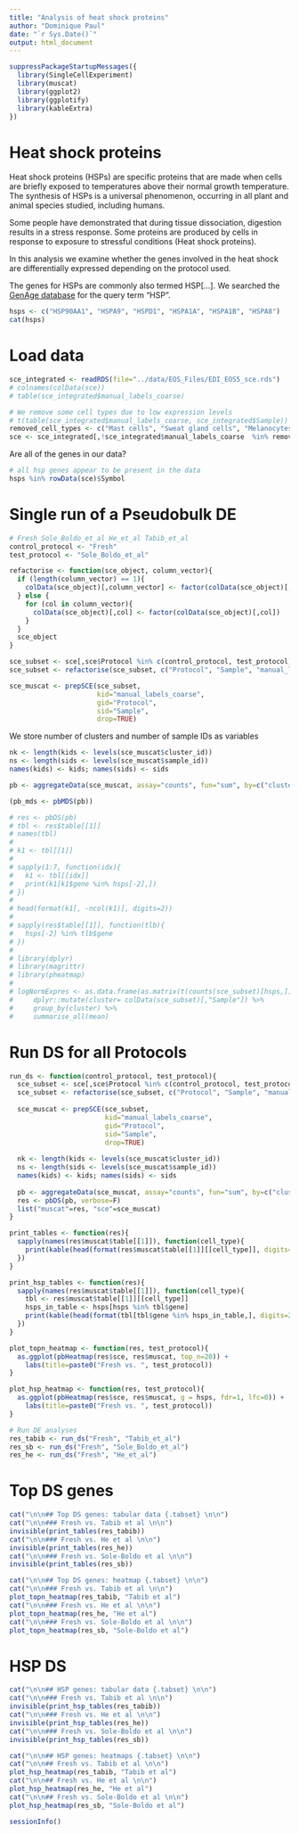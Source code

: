 ```yaml
---
title: "Analysis of heat shock proteins"
author: "Dominique Paul"
date: "`r Sys.Date()`"
output: html_document
---
```


```r
suppressPackageStartupMessages({
  library(SingleCellExperiment)
  library(muscat)
  library(ggplot2)
  library(ggplotify)
  library(kableExtra)
})
```

# Heat shock proteins

Heat shock proteins (HSPs) are specific proteins that are made when cells are briefly exposed to temperatures above their normal growth temperature. The synthesis of HSPs is a universal phenomenon, occurring in all plant and animal species studied, including humans.

Some people have demonstrated that during tissue dissociation, digestion results in a stress response. Some proteins are produced by cells in response to exposure to stressful conditions (Heat shock proteins). 

In this analysis we examine whether the genes involved in the heat shock are differentially expressed depending on the protocol used.

The genes for HSPs are commonly also termed HSP[...]. We searched the [GenAge database](https://genomics.senescence.info/genes/query.php?search=HSP) for the query term "HSP".

```r
hsps <- c("HSP90AA1", "HSPA9", "HSPD1", "HSPA1A", "HSPA1B", "HSPA8")
cat(hsps)
```

# Load data

```r
sce_integrated <- readRDS(file="../data/EOS_Files/EDI_EOS5_sce.rds")
# colnames(colData(sce))
# table(sce_integrated$manual_labels_coarse)

# We remove some cell types due to low expression levels
# t(table(sce_integrated$manual_labels_coarse, sce_integrated$Sample))
removed_cell_types <- c("Mast cells", "Sweat gland cells", "Melanocytes/Schwann cells/Neuronal cells")
sce <- sce_integrated[,!sce_integrated$manual_labels_coarse  %in% removed_cell_types]
```

Are all of the genes in our data?

```r
# all hsp genes appear to be present in the data
hsps %in% rowData(sce)$Symbol
```

# Single run of a Pseudobulk DE

```r
# Fresh Sole_Boldo_et_al He_et_al Tabib_et_al
control_protocol <- "Fresh"
test_protocol <- "Sole_Boldo_et_al"

refactorise <- function(sce_object, column_vector){
  if (length(column_vector) == 1){
    colData(sce_object)[,column_vector] <- factor(colData(sce_object)[, column_vector])
  } else {
    for (col in column_vector){
      colData(sce_object)[,col] <- factor(colData(sce_object)[,col])
    }
  }
  sce_object
}

sce_subset <- sce[,sce$Protocol %in% c(control_protocol, test_protocol)]
sce_subset <- refactorise(sce_subset, c("Protocol", "Sample", "manual_labels_coarse"))

sce_muscat <- prepSCE(sce_subset,
                      kid="manual_labels_coarse",
                      gid="Protocol",
                      sid="Sample",
                      drop=TRUE)
```

We store number of clusters and number of sample IDs as variables

```r
nk <- length(kids <- levels(sce_muscat$cluster_id))
ns <- length(sids <- levels(sce_muscat$sample_id))
names(kids) <- kids; names(sids) <- sids

pb <- aggregateData(sce_muscat, assay="counts", fun="sum", by=c("cluster_id", "sample_id"))

(pb_mds <- pbMDS(pb))
```

```r
# res <- pbDS(pb)
# tbl <- res$table[[1]]
# names(tbl)
# 
# k1 <- tbl[[1]]
# 
# sapply(1:7, function(idx){
#   k1 <- tbl[[idx]]
#   print(k1[k1$gene %in% hsps[-2],])
# })
# 
# head(format(k1[, -ncol(k1)], digits=2))
# 
# sapply(res$table[[1]], function(tlb){
#   hsps[-2] %in% tlb$gene
# })
# 
# library(dplyr)
# library(magrittr)
# library(pheatmap)
# 
# logNormExpres <- as.data.frame(as.matrix(t(counts(sce_subset)[hsps,]))) %>% 
#     dplyr::mutate(cluster= colData(sce_subset)[,"Sample"]) %>%
#     group_by(cluster) %>% 
#     summarise_all(mean)
```

# Run DS for all Protocols

```r
run_ds <- function(control_protocol, test_protocol){
  sce_subset <- sce[,sce$Protocol %in% c(control_protocol, test_protocol)]
  sce_subset <- refactorise(sce_subset, c("Protocol", "Sample", "manual_labels_coarse"))
  
  sce_muscat <- prepSCE(sce_subset,
                        kid="manual_labels_coarse",
                        gid="Protocol",
                        sid="Sample",
                        drop=TRUE)
  
  nk <- length(kids <- levels(sce_muscat$cluster_id))
  ns <- length(sids <- levels(sce_muscat$sample_id))
  names(kids) <- kids; names(sids) <- sids
  
  pb <- aggregateData(sce_muscat, assay="counts", fun="sum", by=c("cluster_id", "sample_id"), verbose=F)
  res <- pbDS(pb, verbose=F)
  list("muscat"=res, "sce"=sce_muscat)
}

print_tables <- function(res){
  sapply(names(res$muscat$table[[1]]), function(cell_type){
    print(kable(head(format(res$muscat$table[[1]][[cell_type]], digits=2), 10)))
  })
}

print_hsp_tables <- function(res){
  sapply(names(res$muscat$table[[1]]), function(cell_type){
    tbl <- res$muscat$table[[1]][[cell_type]]
    hsps_in_table <- hsps[hsps %in% tbl$gene]
    print(kable(head(format(tbl[tbl$gene %in% hsps_in_table,], digits=2), 10)))
  })
}

plot_topn_heatmap <- function(res, test_protocol){
  as.ggplot(pbHeatmap(res$sce, res$muscat, top_n=20)) +
    labs(title=paste0("Fresh vs. ", test_protocol))
}

plot_hsp_heatmap <- function(res, test_protocol){
  as.ggplot(pbHeatmap(res$sce, res$muscat, g = hsps, fdr=1, lfc=0)) +
    labs(title=paste0("Fresh vs. ", test_protocol))
}

# Run DE analyses
res_tabib <- run_ds("Fresh", "Tabib_et_al")
res_sb <- run_ds("Fresh", "Sole_Boldo_et_al")
res_he <- run_ds("Fresh", "He_et_al")
```

# Top DS genes

```r
cat("\n\n## Top DS genes: tabular data {.tabset} \n\n")
cat("\n\n### Fresh vs. Tabib et al \n\n")
invisible(print_tables(res_tabib))
cat("\n\n### Fresh vs. He et al \n\n")
invisible(print_tables(res_he))
cat("\n\n### Fresh vs. Sole-Boldo et al \n\n")
invisible(print_tables(res_sb))
```


```r
cat("\n\n## Top DS genes: heatmap {.tabset} \n\n")
cat("\n\n### Fresh vs. Tabib et al \n\n")
plot_topn_heatmap(res_tabib, "Tabib et al")
cat("\n\n### Fresh vs. He et al \n\n")
plot_topn_heatmap(res_he, "He et al")
cat("\n\n### Fresh vs. Sole-Boldo et al \n\n")
plot_topn_heatmap(res_sb, "Sole-Boldo et al")
```

# HSP DS

```r
cat("\n\n## HSP genes: tabular data {.tabset} \n\n")
cat("\n\n### Fresh vs. Tabib et al \n\n")
invisible(print_hsp_tables(res_tabib))
cat("\n\n### Fresh vs. He et al \n\n")
invisible(print_hsp_tables(res_he))
cat("\n\n### Fresh vs. Sole-Boldo et al \n\n")
invisible(print_hsp_tables(res_sb))
```

```r
cat("\n\n## HSP genes: heatmaps {.tabset} \n\n")
cat("\n\n## Fresh vs. Tabib et al \n\n")
plot_hsp_heatmap(res_tabib, "Tabib et al")
cat("\n\n## Fresh vs. He et al \n\n")
plot_hsp_heatmap(res_he, "He et al")
cat("\n\n## Fresh vs. Sole-Boldo et al \n\n")
plot_hsp_heatmap(res_sb, "Sole-Boldo et al")
```




```r
sessionInfo()
```